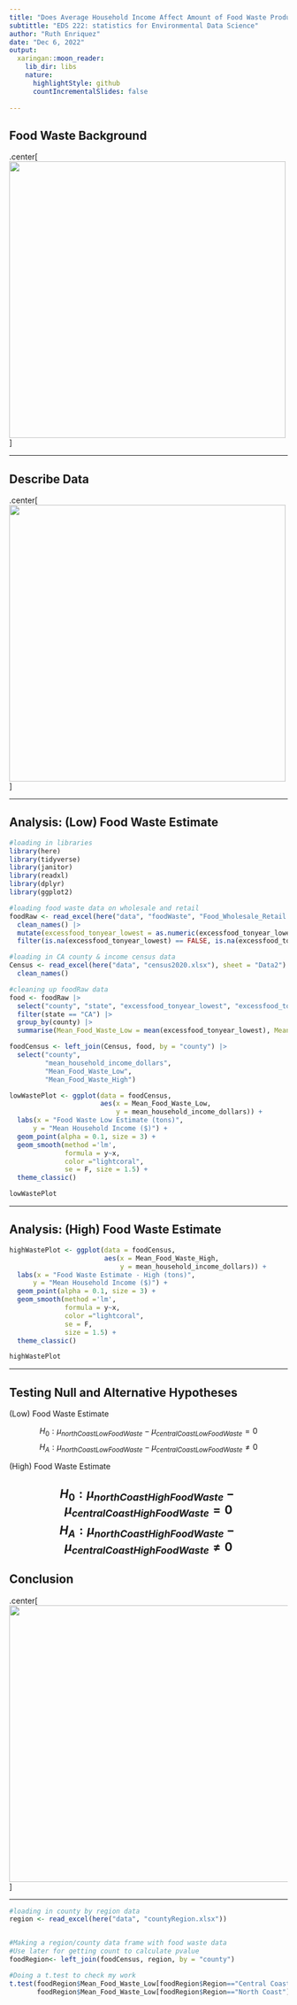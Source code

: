```yaml
---
title: "Does Average Household Income Affect Amount of Food Waste Produced?"
subtittle: "EDS 222: statistics for Environmental Data Science" 
author: "Ruth Enriquez"
date: "Dec 6, 2022"
output:
  xaringan::moon_reader:
    lib_dir: libs
    nature:
      highlightStyle: github
      countIncrementalSlides: false
      
---
```



## Food Waste Background 

.center[<img src="img/foodwaste.png" width="500" height="500" />]

---

## Describe Data

.center[<img src="img/data.png" width="500" height="500" />]

---

## Analysis: (Low) Food Waste Estimate
```r
#loading in libraries
library(here)
library(tidyverse)
library(janitor)
library(readxl)
library(dplyr)
library(ggplot2)

#loading food waste data on wholesale and retail 
foodRaw <- read_excel(here("data", "foodWaste", "Food_Wholesale_Retail.xlsx"), sheet = "Data") |> 
  clean_names() |> 
  mutate(excessfood_tonyear_lowest = as.numeric(excessfood_tonyear_lowest), excessfood_tonyear_highest = as.numeric(excessfood_tonyear_highest)) |> 
  filter(is.na(excessfood_tonyear_lowest) == FALSE, is.na(excessfood_tonyear_highest) == FALSE, county != "NULL")

#loading in CA county & income census data
Census <- read_excel(here("data", "census2020.xlsx"), sheet = "Data2") |> 
  clean_names()

#cleaning up foodRaw data
food <- foodRaw |> 
  select("county", "state", "excessfood_tonyear_lowest", "excessfood_tonyear_highest") |> 
  filter(state == "CA") |> 
  group_by(county) |> 
  summarise(Mean_Food_Waste_Low = mean(excessfood_tonyear_lowest), Mean_Food_Waste_High = mean(excessfood_tonyear_highest))

foodCensus <- left_join(Census, food, by = "county") |> 
  select("county",
         "mean_household_income_dollars",
         "Mean_Food_Waste_Low",
         "Mean_Food_Waste_High")

lowWastePlot <- ggplot(data = foodCensus,
                       aes(x = Mean_Food_Waste_Low,
                           y = mean_household_income_dollars)) +
  labs(x = "Food Waste Low Estimate (tons)",
      y = "Mean Household Income ($)") +
  geom_point(alpha = 0.1, size = 3) + 
  geom_smooth(method ='lm', 
              formula = y~x, 
              color ="lightcoral", 
              se = F, size = 1.5) +
  theme_classic()

lowWastePlot
```

---

## Analysis: (High) Food Waste Estimate 

```r
highWastePlot <- ggplot(data = foodCensus,
                        aes(x = Mean_Food_Waste_High,
                            y = mean_household_income_dollars)) +
  labs(x = "Food Waste Estimate - High (tons)",
      y = "Mean Household Income ($)") +
  geom_point(alpha = 0.1, size = 3) + 
  geom_smooth(method ='lm',
              formula = y~x,
              color ="lightcoral",
              se = F,
              size = 1.5) +
  theme_classic()

highWastePlot
```
---

## Testing Null and Alternative Hypotheses

(Low) Food Waste Estimate

$$H_{0}: \mu_{northCoastLowFoodWaste} - \mu_{centralCoastLowFoodWaste} = 0$$ $$H_{A}: \mu_{northCoastLowFoodWaste} - \mu_{centralCoastLowFoodWaste} \neq 0$$


(High) Food Waste Estimate

$$H_{0}: \mu_{northCoastHighFoodWaste} - \mu_{centralCoastHighFoodWaste} = 0$$ $$H_{A}: \mu_{northCoastHighFoodWaste} - \mu_{centralCoastHighFoodWaste} \neq 0$$
---

## Conclusion

.center[<img src="img/conclusion.png" width="700" height="500" />]

---
```r
#loading in county by region data
region <- read_excel(here("data", "countyRegion.xlsx"))


#Making a region/county data frame with food waste data
#Use later for getting count to calculate pvalue
foodRegion<- left_join(foodCensus, region, by = "county")

```

```r
#Doing a t.test to check my work
t.test(foodRegion$Mean_Food_Waste_Low[foodRegion$Region=="Central Coast"],
       foodRegion$Mean_Food_Waste_Low[foodRegion$Region=="North Coast"])
```